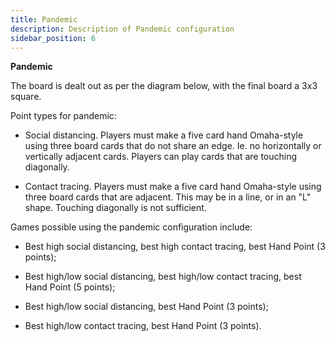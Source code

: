 ```yaml
---
title: Pandemic
description: Description of Pandemic configuration
sidebar_position: 6
---
```



**Pandemic**

The board is dealt out as per the diagram below, with the final board a
3x3 square.

Point types for pandemic:

- Social distancing. Players must make a five card hand Omaha-style
  using three board cards that do not share an edge. Ie. no horizontally
  or vertically adjacent cards. Players can play cards that are touching
  diagonally.

- Contact tracing. Players must make a five card hand Omaha-style using
  three board cards that are adjacent. This may be in a line, or in an
  "L" shape. Touching diagonally is not sufficient.

Games possible using the pandemic configuration include:

- Best high social distancing, best high contact tracing, best Hand
  Point (3 points);

- Best high/low social distancing, best high/low contact tracing, best
  Hand Point (5 points);

- Best high/low social distancing, best Hand Point (3 points);

- Best high/low contact tracing, best Hand Point (3 points).

<PokerBoardViewer configPath="/data/boards/pandemic.json" />